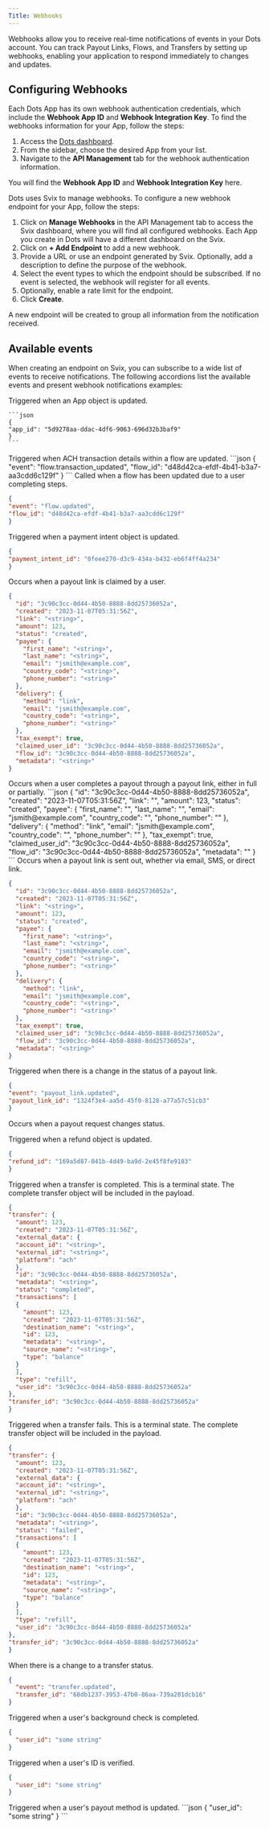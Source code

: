 ```yaml
---
Title: Webhooks
---
```


Webhooks allow you to receive real-time notifications of events in your Dots account. You can track Payout Links, Flows, and Transfers by setting up webhooks, enabling your application to respond immediately to changes and updates.

## Configuring Webhooks

Each Dots App has its own webhook authentication credentials, which include the **Webhook App ID** and **Webhook Integration Key**. To find the webhooks information for your App, follow the steps:

1. Access the [Dots dashboard](https://dashboard.dots.dev/).
2. From the sidebar, choose the desired App from your list.
3. Navigate to the **API Management** tab for the webhook authentication information.

You will find the **Webhook App ID** and **Webhook Integration Key** here. 

Dots uses Svix to manage webhooks. To configure a new webhook endpoint for your App, follow the steps:

1. Click on **Manage Webhooks** in the API Management tab to access the Svix dashboard, where you will find all configured webhooks. Each App you create in Dots will have a different dashboard on the Svix.
2. Click on **+ Add Endpoint** to add a new webhook.
3. Provide a URL or use an endpoint generated by Svix. Optionally, add a description to define the purpose of the webhook.
4. Select the event types to which the endpoint should be subscribed. If no event is selected, the webhook will register for all events.
5. Optionally, enable a rate limit for the endpoint.
6. Click **Create**.

A new endpoint will be created to group all information from the notification received.

## Available events

When creating an endpoint on Svix, you can subscribe to a wide list of events to receive notifications. The following accordions list the available events and present webhook notifications examples:

<AccordionGroup>
  <Accordion title="app.updated">
  Triggered when an App object is updated.

    ```json
    {
    "app_id": "5d9278aa-ddac-4df6-9063-696d32b3baf9"
    }
    ```
  </Accordion>

  <Accordion title="flow.transaction_updated">
  Triggered when ACH transaction details within a flow are updated.
  ```json
    {
    "event": "flow.transaction_updated",
    "flow_id": "d48d42ca-efdf-4b41-b3a7-aa3cdd6c129f"
    }
  ```
  </Accordion>

  <Accordion title="flow.updated">
  Called when a flow has been updated due to a user completing steps.                   

  ```json
  {
  "event": "flow.updated",
  "flow_id": "d48d42ca-efdf-4b41-b3a7-aa3cdd6c129f"
  }
  ```

  </Accordion>

  <Accordion title="payment_intent.updated">
  Triggered when a payment intent object is updated. 

  ```json
  {
  "payment_intent_id": "0feee270-d3c9-434a-b432-eb6f4ff4a234"
  }
  ```

  </Accordion>

  <Accordion title="payout_link.claimed">
  Occurs when a payout link is claimed by a user.             

  ```json
  {
    "id": "3c90c3cc-0d44-4b50-8888-8dd25736052a",
    "created": "2023-11-07T05:31:56Z",
    "link": "<string>",
    "amount": 123,
    "status": "created",
    "payee": {
      "first_name": "<string>",
      "last_name": "<string>",
      "email": "jsmith@example.com",
      "country_code": "<string>",
      "phone_number": "<string>"
    },
    "delivery": {
      "method": "link",
      "email": "jsmith@example.com",
      "country_code": "<string>",
      "phone_number": "<string>"
    },
    "tax_exempt": true,
    "claimed_user_id": "3c90c3cc-0d44-4b50-8888-8dd25736052a",
    "flow_id": "3c90c3cc-0d44-4b50-8888-8dd25736052a",
    "metadata": "<string>"
  }
  ```
  </Accordion>

  <Accordion title="payout_link.paid_out">
  Occurs when a user completes a payout through a payout link, either in full or partially.          
  ```json
  {
    "id": "3c90c3cc-0d44-4b50-8888-8dd25736052a",
    "created": "2023-11-07T05:31:56Z",
    "link": "<string>",
    "amount": 123,
    "status": "created",
    "payee": {
      "first_name": "<string>",
      "last_name": "<string>",
      "email": "jsmith@example.com",
      "country_code": "<string>",
      "phone_number": "<string>"
    },
    "delivery": {
      "method": "link",
      "email": "jsmith@example.com",
      "country_code": "<string>",
      "phone_number": "<string>"
    },
    "tax_exempt": true,
    "claimed_user_id": "3c90c3cc-0d44-4b50-8888-8dd25736052a",
    "flow_id": "3c90c3cc-0d44-4b50-8888-8dd25736052a",
    "metadata": "<string>"
  }
  ```

  </Accordion>

  <Accordion title="payout_link.sent">
  Occurs when a payout link is sent out, whether via email, SMS, or direct link.

  ```json
  {
    "id": "3c90c3cc-0d44-4b50-8888-8dd25736052a",
    "created": "2023-11-07T05:31:56Z",
    "link": "<string>",
    "amount": 123,
    "status": "created",
    "payee": {
      "first_name": "<string>",
      "last_name": "<string>",
      "email": "jsmith@example.com",
      "country_code": "<string>",
      "phone_number": "<string>"
    },
    "delivery": {
      "method": "link",
      "email": "jsmith@example.com",
      "country_code": "<string>",
      "phone_number": "<string>"
    },
    "tax_exempt": true,
    "claimed_user_id": "3c90c3cc-0d44-4b50-8888-8dd25736052a",
    "flow_id": "3c90c3cc-0d44-4b50-8888-8dd25736052a",
    "metadata": "<string>"
  }
  ```
  </Accordion>

  <Accordion title="payout_link.updated">
  Triggered when there is a change in the status of a payout link.      

  ```json
  {
  "event": "payout_link.updated",
  "payout_link_id": "1324f3e4-aa5d-45f0-8128-a77a57c51cb3"
  }
  ```

  </Accordion>

  <Accordion title="payout_request.updated">

  Occurs when a payout request changes status.                               

  </Accordion>

  <Accordion title="refund.updated">
  Triggered when a refund object is updated.                                

  ```json
  {
  "refund_id": "169a5d87-041b-4d49-ba9d-2e45f8fe9183"
  }
  ```

  </Accordion>

  <Accordion title="transfer.completed">
  Triggered when a transfer is completed. This is a terminal state. The complete transfer object will be included in the payload. 

  ```json
  {
  "transfer": {
    "amount": 123,
    "created": "2023-11-07T05:31:56Z",
    "external_data": {
    "account_id": "<string>",
    "external_id": "<string>",
    "platform": "ach"
    },
    "id": "3c90c3cc-0d44-4b50-8888-8dd25736052a",
    "metadata": "<string>",
    "status": "completed",
    "transactions": [
    {
      "amount": 123,
      "created": "2023-11-07T05:31:56Z",
      "destination_name": "<string>",
      "id": 123,
      "metadata": "<string>",
      "source_name": "<string>",
      "type": "balance"
    }
    ],
    "type": "refill",
    "user_id": "3c90c3cc-0d44-4b50-8888-8dd25736052a"
  },
  "transfer_id": "3c90c3cc-0d44-4b50-8888-8dd25736052a"
  }

  ```
  </Accordion>

  <Accordion title="transfer.failed">

  
  Triggered when a transfer fails. This is a terminal state. The complete transfer object will be included in the payload.   

  ```json
  {
  "transfer": {
    "amount": 123,
    "created": "2023-11-07T05:31:56Z",
    "external_data": {
    "account_id": "<string>",
    "external_id": "<string>",
    "platform": "ach"
    },
    "id": "3c90c3cc-0d44-4b50-8888-8dd25736052a",
    "metadata": "<string>",
    "status": "failed",
    "transactions": [
    {
      "amount": 123,
      "created": "2023-11-07T05:31:56Z",
      "destination_name": "<string>",
      "id": 123,
      "metadata": "<string>",
      "source_name": "<string>",
      "type": "balance"
    }
    ],
    "type": "refill",
    "user_id": "3c90c3cc-0d44-4b50-8888-8dd25736052a"
  },
  "transfer_id": "3c90c3cc-0d44-4b50-8888-8dd25736052a"
  }
  ```

  </Accordion>

  <Accordion title="transfer.updated">

  When there is a change to a transfer status.  

  ```json
  {
    "event": "transfer.updated",
    "transfer_id": "68db1237-3953-47b0-86aa-739a201dcb16"
  }
  ```                             

  </Accordion>

  <Accordion title="user.updated.background_check">

  Triggered when a user's background check is completed.                 

  ```json
  {
    "user_id": "some string"
  }
  ```

  </Accordion>

  <Accordion title="user.updated.ide_verified">

  Triggered when a user's ID is verified. 

  ```json
  {
    "user_id": "some string"
  }
  ```

  </Accordion>

  <Accordion title="user.updated.payout_method">
Triggered when a user's payout method is updated. 
```json
  {
    "user_id": "some string"
  }
  ```

  </Accordion>


</AccordionGroup>

